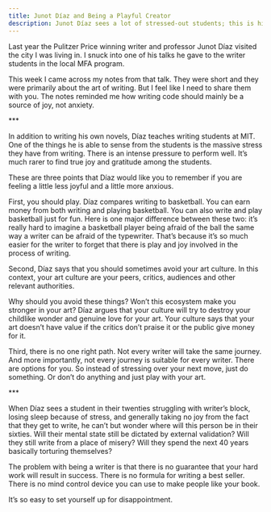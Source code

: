 ```yaml
---
title: Junot Díaz and Being a Playful Creator
description: Junot Díaz sees a lot of stressed-out students; this is his advice to them
---
```


Last year the Pulitzer Price winning writer and professor Junot Díaz visited the city I was living in. I snuck into one of his talks he gave to the writer students in the local MFA program.

This week I came across my notes from that talk. They were short and they were primarily about the art of writing. But I feel like I need to share them with you. The notes reminded me how writing code should mainly be a source of joy, not anxiety.

\*\*\*

In addition to writing his own novels, Díaz teaches writing students at MIT. One of the things he is able to sense from the students is the massive stress they have from writing. There is an intense pressure to perform well. It’s much rarer to find true joy and gratitude among the students.

These are three points that Díaz would like you to remember if you are feeling a little less joyful and a little more anxious.

First, you should play. Díaz compares writing to basketball. You can earn money from both writing and playing basketball. You can also write and play basketball just for fun. Here is one major difference between these two: it’s really hard to imagine a basketball player being afraid of the ball the same way a writer can be afraid of the typewriter. That’s because it’s so much easier for the writer to forget that there is play and joy involved in the process of writing.

Second, Díaz says that you should sometimes avoid your art culture. In this context, your art culture are your peers, critics, audiences and other relevant authorities.

Why should you avoid these things? Won’t this ecosystem make you stronger in your art? Díaz argues that your culture will try to destroy your childlike wonder and genuine love for your art. Your culture says that your art doesn’t have value if the critics don’t praise it or the public give money for it.

Third, there is no one right path. Not every writer will take the same journey. And more importantly, not every journey is suitable for every writer. There are options for you. So instead of stressing over your next move, just do something. Or don’t do anything and just play with your art.

\*\*\*

When Díaz sees a student in their twenties struggling with writer’s block, losing sleep because of stress, and generally taking no joy from the fact that they get to write, he can’t but wonder where will this person be in their sixties. Will their mental state still be dictated by external validation? Will they still write from a place of misery? Will they spend the next 40 years basically torturing themselves?

The problem with being a writer is that there is no guarantee that your hard work will result in success. There is no formula for writing a best seller. There is no mind control device you can use to make people like your book.

It’s so easy to set yourself up for disappointment.
